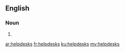 ==English==

===Noun===
{{head|en|noun plural form}}

# {{plural of|helpdesk|lang=en}}

[[ar:helpdesks]]
[[fr:helpdesks]]
[[ku:helpdesks]]
[[my:helpdesks]]